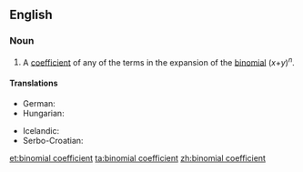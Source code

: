 ==English==

===Noun===
{{en-noun}}

# {{context|combinatorics|lang=en}} A [[coefficient]] of any of the terms in the expansion of the [[binomial]] (''x''+''y'')<sup>''n''</sup>.

====Translations====
{{trans-top|binomial coefficient}}
* German: {{t-|de|Binominalkoeffizient|m}}
* Hungarian: {{t-|hu|binomiális együttható}}
{{trans-mid}}
* Icelandic: {{t-|is|tvíliðustuðull|m}}
* Serbo-Croatian: {{t-|sh|binomni koeficijent|m}}
{{trans-bottom}}

[[et:binomial coefficient]]
[[ta:binomial coefficient]]
[[zh:binomial coefficient]]
